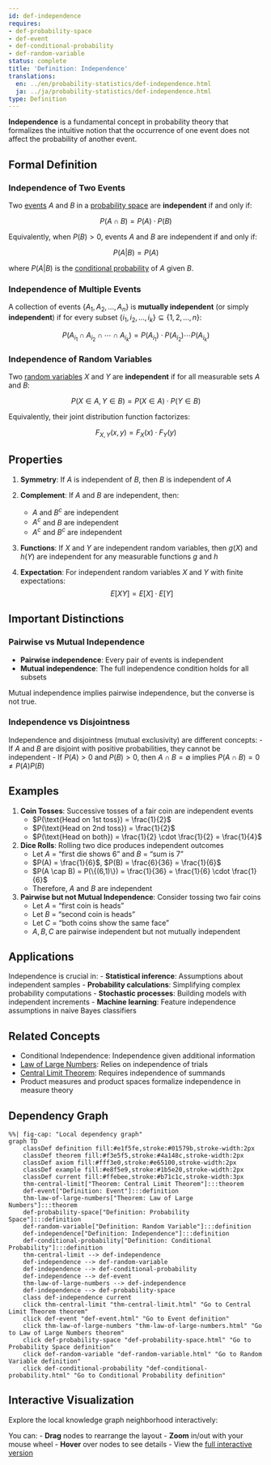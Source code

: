 ```yaml
---
id: def-independence
requires:
- def-probability-space
- def-event
- def-conditional-probability
- def-random-variable
status: complete
title: 'Definition: Independence'
translations:
  en: ../en/probability-statistics/def-independence.html
  ja: ../ja/probability-statistics/def-independence.html
type: Definition
---
```


**Independence** is a fundamental concept in probability theory that formalizes the intuitive notion that the occurrence of one event does not affect the probability of another event.

## Formal Definition

### Independence of Two Events

Two [events](def-event.qmd) $A$ and $B$ in a [probability space](def-probability-space.qmd) are **independent** if and only if:

$$P(A \cap B) = P(A) \cdot P(B)$$

Equivalently, when $P(B) > 0$, events $A$ and $B$ are independent if and only if:

$$P(A|B) = P(A)$$

where $P(A|B)$ is the [conditional probability](def-conditional-probability.qmd) of $A$ given $B$.

### Independence of Multiple Events

A collection of events $\{A_1, A_2, \ldots, A_n\}$ is **mutually independent** (or simply **independent**) if for every subset $\{i_1, i_2, \ldots, i_k\} \subseteq \{1, 2, \ldots, n\}$:

$$P(A_{i_1} \cap A_{i_2} \cap \cdots \cap A_{i_k}) = P(A_{i_1}) \cdot P(A_{i_2}) \cdots P(A_{i_k})$$

### Independence of Random Variables

Two [random variables](def-random-variable.qmd) $X$ and $Y$ are **independent** if for all measurable sets $A$ and $B$:

$$P(X \in A, Y \in B) = P(X \in A) \cdot P(Y \in B)$$

Equivalently, their joint distribution function factorizes:

$$F_{X,Y}(x,y) = F_X(x) \cdot F_Y(y)$$

## Properties

1. **Symmetry**: If $A$ is independent of $B$, then $B$ is independent of $A$

2. **Complement**: If $A$ and $B$ are independent, then:
   - $A$ and $B^c$ are independent
   - $A^c$ and $B$ are independent
   - $A^c$ and $B^c$ are independent

3. **Functions**: If $X$ and $Y$ are independent random variables, then $g(X)$ and $h(Y)$ are independent for any measurable functions $g$ and $h$

4. **Expectation**: For independent random variables $X$ and $Y$ with finite expectations:
   $$E[XY] = E[X] \cdot E[Y]$$

## Important Distinctions

### Pairwise vs Mutual Independence

- **Pairwise independence**: Every pair of events is independent
- **Mutual independence**: The full independence condition holds for all subsets

Mutual independence implies pairwise independence, but the converse is not true.

### Independence vs Disjointness

Independence and disjointness (mutual exclusivity) are different concepts:
- If $A$ and $B$ are disjoint with positive probabilities, they cannot be independent
- If $P(A) > 0$ and $P(B) > 0$, then $A \cap B = \emptyset$ implies $P(A \cap B) = 0 \neq P(A)P(B)$

## Examples

1. **Coin Tosses**: Successive tosses of a fair coin are independent events
   - $P(\text{Head on 1st toss}) = \frac{1}{2}$
   - $P(\text{Head on 2nd toss}) = \frac{1}{2}$
   - $P(\text{Head on both}) = \frac{1}{2} \cdot \frac{1}{2} = \frac{1}{4}$

2. **Dice Rolls**: Rolling two dice produces independent outcomes
   - Let $A$ = "first die shows 6" and $B$ = "sum is 7"
   - $P(A) = \frac{1}{6}$, $P(B) = \frac{6}{36} = \frac{1}{6}$
   - $P(A \cap B) = P(\{(6,1)\}) = \frac{1}{36} = \frac{1}{6} \cdot \frac{1}{6}$
   - Therefore, $A$ and $B$ are independent

3. **Pairwise but not Mutual Independence**: Consider tossing two fair coins
   - Let $A$ = "first coin is heads"
   - Let $B$ = "second coin is heads"
   - Let $C$ = "both coins show the same face"
   - $A, B, C$ are pairwise independent but not mutually independent

## Applications

Independence is crucial in:
- **Statistical inference**: Assumptions about independent samples
- **Probability calculations**: Simplifying complex probability computations
- **Stochastic processes**: Building models with independent increments
- **Machine learning**: Feature independence assumptions in naive Bayes classifiers

## Related Concepts

- Conditional Independence: Independence given additional information
- [Law of Large Numbers](thm-law-of-large-numbers.qmd): Relies on independence of trials
- [Central Limit Theorem](thm-central-limit.qmd): Requires independence of summands
- Product measures and product spaces formalize independence in measure theory

## Dependency Graph

```mermaid
%%| fig-cap: "Local dependency graph"
graph TD
    classDef definition fill:#e1f5fe,stroke:#01579b,stroke-width:2px
    classDef theorem fill:#f3e5f5,stroke:#4a148c,stroke-width:2px
    classDef axiom fill:#fff3e0,stroke:#e65100,stroke-width:2px
    classDef example fill:#e8f5e9,stroke:#1b5e20,stroke-width:2px
    classDef current fill:#ffebee,stroke:#b71c1c,stroke-width:3px
    thm-central-limit["Theorem: Central Limit Theorem"]:::theorem
    def-event["Definition: Event"]:::definition
    thm-law-of-large-numbers["Theorem: Law of Large Numbers"]:::theorem
    def-probability-space["Definition: Probability Space"]:::definition
    def-random-variable["Definition: Random Variable"]:::definition
    def-independence["Definition: Independence"]:::definition
    def-conditional-probability["Definition: Conditional Probability"]:::definition
    thm-central-limit --> def-independence
    def-independence --> def-random-variable
    def-independence --> def-conditional-probability
    def-independence --> def-event
    thm-law-of-large-numbers --> def-independence
    def-independence --> def-probability-space
    class def-independence current
    click thm-central-limit "thm-central-limit.html" "Go to Central Limit Theorem theorem"
    click def-event "def-event.html" "Go to Event definition"
    click thm-law-of-large-numbers "thm-law-of-large-numbers.html" "Go to Law of Large Numbers theorem"
    click def-probability-space "def-probability-space.html" "Go to Probability Space definition"
    click def-random-variable "def-random-variable.html" "Go to Random Variable definition"
    click def-conditional-probability "def-conditional-probability.html" "Go to Conditional Probability definition"
```

## Interactive Visualization

Explore the local knowledge graph neighborhood interactively:

::: {.graph-viz data-id="def-independence" data-width="700" data-height="500"}
:::

You can:
- **Drag** nodes to rearrange the layout
- **Zoom** in/out with your mouse wheel
- **Hover** over nodes to see details
- View the [full interactive version](../../output/interactive/def-independence.html){target="_blank"}
